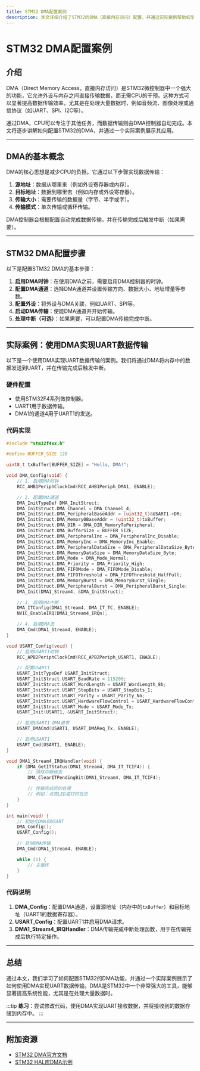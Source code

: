 ```yaml
---
title: STM32 DMA配置案例
description: 本文详细介绍了STM32的DMA（直接内存访问）配置，并通过实际案例帮助初学者理解DMA的工作原理和应用场景。
---
```


# STM32 DMA配置案例

## 介绍

DMA（Direct Memory Access，直接内存访问）是STM32微控制器中一个强大的功能，它允许外设与内存之间直接传输数据，而无需CPU的干预。这种方式可以显著提高数据传输效率，尤其是在处理大量数据时，例如音频流、图像处理或通信协议（如UART、SPI、I2C等）。

通过DMA，CPU可以专注于其他任务，而数据传输则由DMA控制器自动完成。本文将逐步讲解如何配置STM32的DMA，并通过一个实际案例展示其应用。

---

## DMA的基本概念

DMA的核心思想是减少CPU的负担。它通过以下步骤实现数据传输：

1. **源地址**：数据从哪里来（例如外设寄存器或内存）。
2. **目标地址**：数据到哪里去（例如内存或外设寄存器）。
3. **传输大小**：需要传输的数据量（字节、半字或字）。
4. **传输模式**：单次传输或循环传输。

DMA控制器会根据配置自动完成数据传输，并在传输完成后触发中断（如果需要）。

---

## STM32 DMA配置步骤

以下是配置STM32 DMA的基本步骤：

1. **启用DMA时钟**：在使用DMA之前，需要启用DMA控制器的时钟。
2. **配置DMA通道**：选择DMA通道并设置传输方向、数据大小、地址增量等参数。
3. **配置外设**：将外设与DMA关联，例如UART、SPI等。
4. **启动DMA传输**：使能DMA通道并开始传输。
5. **处理中断（可选）**：如果需要，可以配置DMA传输完成中断。

---

## 实际案例：使用DMA实现UART数据传输

以下是一个使用DMA实现UART数据传输的案例。我们将通过DMA将内存中的数据发送到UART，并在传输完成后触发中断。

### 硬件配置

- 使用STM32F4系列微控制器。
- UART1用于数据传输。
- DMA1的通道4用于UART1的发送。

### 代码实现

```c
#include "stm32f4xx.h"

#define BUFFER_SIZE 128

uint8_t txBuffer[BUFFER_SIZE] = "Hello, DMA!";

void DMA_Config(void) {
    // 1. 启用DMA时钟
    RCC_AHB1PeriphClockCmd(RCC_AHB1Periph_DMA1, ENABLE);

    // 2. 配置DMA通道
    DMA_InitTypeDef DMA_InitStruct;
    DMA_InitStruct.DMA_Channel = DMA_Channel_4;
    DMA_InitStruct.DMA_PeripheralBaseAddr = (uint32_t)&USART1->DR;
    DMA_InitStruct.DMA_Memory0BaseAddr = (uint32_t)txBuffer;
    DMA_InitStruct.DMA_DIR = DMA_DIR_MemoryToPeripheral;
    DMA_InitStruct.DMA_BufferSize = BUFFER_SIZE;
    DMA_InitStruct.DMA_PeripheralInc = DMA_PeripheralInc_Disable;
    DMA_InitStruct.DMA_MemoryInc = DMA_MemoryInc_Enable;
    DMA_InitStruct.DMA_PeripheralDataSize = DMA_PeripheralDataSize_Byte;
    DMA_InitStruct.DMA_MemoryDataSize = DMA_MemoryDataSize_Byte;
    DMA_InitStruct.DMA_Mode = DMA_Mode_Normal;
    DMA_InitStruct.DMA_Priority = DMA_Priority_High;
    DMA_InitStruct.DMA_FIFOMode = DMA_FIFOMode_Disable;
    DMA_InitStruct.DMA_FIFOThreshold = DMA_FIFOThreshold_HalfFull;
    DMA_InitStruct.DMA_MemoryBurst = DMA_MemoryBurst_Single;
    DMA_InitStruct.DMA_PeripheralBurst = DMA_PeripheralBurst_Single;
    DMA_Init(DMA1_Stream4, &DMA_InitStruct);

    // 3. 启用DMA中断
    DMA_ITConfig(DMA1_Stream4, DMA_IT_TC, ENABLE);
    NVIC_EnableIRQ(DMA1_Stream4_IRQn);

    // 4. 启用DMA流
    DMA_Cmd(DMA1_Stream4, ENABLE);
}

void USART_Config(void) {
    // 启用USART1时钟
    RCC_APB2PeriphClockCmd(RCC_APB2Periph_USART1, ENABLE);

    // 配置USART1
    USART_InitTypeDef USART_InitStruct;
    USART_InitStruct.USART_BaudRate = 115200;
    USART_InitStruct.USART_WordLength = USART_WordLength_8b;
    USART_InitStruct.USART_StopBits = USART_StopBits_1;
    USART_InitStruct.USART_Parity = USART_Parity_No;
    USART_InitStruct.USART_HardwareFlowControl = USART_HardwareFlowControl_None;
    USART_InitStruct.USART_Mode = USART_Mode_Tx;
    USART_Init(USART1, &USART_InitStruct);

    // 启用USART1 DMA请求
    USART_DMACmd(USART1, USART_DMAReq_Tx, ENABLE);

    // 启用USART1
    USART_Cmd(USART1, ENABLE);
}

void DMA1_Stream4_IRQHandler(void) {
    if (DMA_GetITStatus(DMA1_Stream4, DMA_IT_TCIF4)) {
        // 清除中断标志
        DMA_ClearITPendingBit(DMA1_Stream4, DMA_IT_TCIF4);

        // 传输完成后的处理
        // 例如：点亮LED或打印日志
    }
}

int main(void) {
    // 初始化DMA和USART
    DMA_Config();
    USART_Config();

    // 启动DMA传输
    DMA_Cmd(DMA1_Stream4, ENABLE);

    while (1) {
        // 主循环
    }
}
```

### 代码说明

1. **DMA_Config**：配置DMA通道，设置源地址（内存中的`txBuffer`）和目标地址（UART1的数据寄存器）。
2. **USART_Config**：配置UART1并启用DMA请求。
3. **DMA1_Stream4_IRQHandler**：DMA传输完成中断处理函数，用于在传输完成后执行特定操作。

---

## 总结

通过本文，我们学习了如何配置STM32的DMA功能，并通过一个实际案例展示了如何使用DMA实现UART数据传输。DMA是STM32中一个非常强大的工具，能够显著提高系统性能，尤其是在处理大量数据时。

:::tip
**练习**：尝试修改代码，使用DMA实现UART接收数据，并将接收到的数据存储到内存中。
:::

---

## 附加资源

- [STM32 DMA官方文档](https://www.st.com/resource/en/reference_manual/dm00031020-stm32f405-415-stm32f407-417-stm32f427-437-and-stm32f429-439-advanced-arm-based-32-bit-mcus-stmicroelectronics.pdf)
- [STM32 HAL库DMA示例](https://github.com/STMicroelectronics/STM32CubeF4)